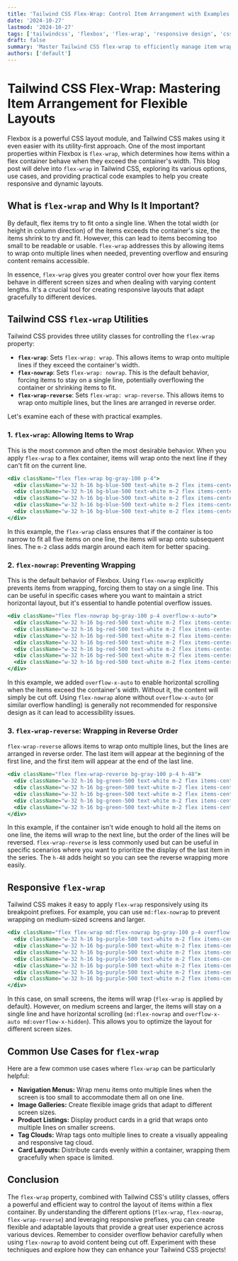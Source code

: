 ```yaml
---
title: 'Tailwind CSS Flex-Wrap: Control Item Arrangement with Examples'
date: '2024-10-27'
lastmod: '2024-10-27'
tags: ['tailwindcss', 'flexbox', 'flex-wrap', 'responsive design', 'css', 'frontend']
draft: false
summary: 'Master Tailwind CSS flex-wrap to efficiently manage item wrapping within flex containers. Learn how to use `flex-wrap`, `flex-nowrap`, and `flex-wrap-reverse` for responsive and flexible layouts.'
authors: ['default']
---
```


# Tailwind CSS Flex-Wrap: Mastering Item Arrangement for Flexible Layouts

Flexbox is a powerful CSS layout module, and Tailwind CSS makes using it even easier with its utility-first approach.  One of the most important properties within Flexbox is `flex-wrap`, which determines how items within a flex container behave when they exceed the container's width. This blog post will delve into `flex-wrap` in Tailwind CSS, exploring its various options, use cases, and providing practical code examples to help you create responsive and dynamic layouts.

## What is `flex-wrap` and Why Is It Important?

By default, flex items try to fit onto a single line. When the total width (or height in column direction) of the items exceeds the container's size, the items shrink to try and fit.  However, this can lead to items becoming too small to be readable or usable.  `flex-wrap` addresses this by allowing items to wrap onto multiple lines when needed, preventing overflow and ensuring content remains accessible.

In essence, `flex-wrap` gives you greater control over how your flex items behave in different screen sizes and when dealing with varying content lengths.  It's a crucial tool for creating responsive layouts that adapt gracefully to different devices.

## Tailwind CSS `flex-wrap` Utilities

Tailwind CSS provides three utility classes for controlling the `flex-wrap` property:

*   **`flex-wrap`**:  Sets `flex-wrap: wrap`.  This allows items to wrap onto multiple lines if they exceed the container's width.
*   **`flex-nowrap`**: Sets `flex-wrap: nowrap`. This is the default behavior, forcing items to stay on a single line, potentially overflowing the container or shrinking items to fit.
*   **`flex-wrap-reverse`**: Sets `flex-wrap: wrap-reverse`.  This allows items to wrap onto multiple lines, but the lines are arranged in reverse order.

Let's examine each of these with practical examples.

### 1. `flex-wrap`: Allowing Items to Wrap

This is the most common and often the most desirable behavior.  When you apply `flex-wrap` to a flex container, items will wrap onto the next line if they can't fit on the current line.

```jsx
<div className="flex flex-wrap bg-gray-100 p-4">
  <div className="w-32 h-16 bg-blue-500 text-white m-2 flex items-center justify-center">Item 1</div>
  <div className="w-32 h-16 bg-blue-500 text-white m-2 flex items-center justify-center">Item 2</div>
  <div className="w-32 h-16 bg-blue-500 text-white m-2 flex items-center justify-center">Item 3</div>
  <div className="w-32 h-16 bg-blue-500 text-white m-2 flex items-center justify-center">Item 4</div>
  <div className="w-32 h-16 bg-blue-500 text-white m-2 flex items-center justify-center">Item 5</div>
</div>
```

In this example, the `flex-wrap` class ensures that if the container is too narrow to fit all five items on one line, the items will wrap onto subsequent lines. The `m-2` class adds margin around each item for better spacing.

### 2. `flex-nowrap`: Preventing Wrapping

This is the default behavior of Flexbox.  Using `flex-nowrap` explicitly prevents items from wrapping, forcing them to stay on a single line.  This can be useful in specific cases where you want to maintain a strict horizontal layout, but it's essential to handle potential overflow issues.

```jsx
<div className="flex flex-nowrap bg-gray-100 p-4 overflow-x-auto">
  <div className="w-32 h-16 bg-red-500 text-white m-2 flex items-center justify-center">Item 1</div>
  <div className="w-32 h-16 bg-red-500 text-white m-2 flex items-center justify-center">Item 2</div>
  <div className="w-32 h-16 bg-red-500 text-white m-2 flex items-center justify-center">Item 3</div>
  <div className="w-32 h-16 bg-red-500 text-white m-2 flex items-center justify-center">Item 4</div>
  <div className="w-32 h-16 bg-red-500 text-white m-2 flex items-center justify-center">Item 5</div>
  <div className="w-32 h-16 bg-red-500 text-white m-2 flex items-center justify-center">Item 6</div>
  <div className="w-32 h-16 bg-red-500 text-white m-2 flex items-center justify-center">Item 7</div>
</div>
```

In this example, we added `overflow-x-auto` to enable horizontal scrolling when the items exceed the container's width. Without it, the content will simply be cut off. Using `flex-nowrap` alone without `overflow-x-auto` (or similar overflow handling)  is generally not recommended for responsive design as it can lead to accessibility issues.

### 3. `flex-wrap-reverse`: Wrapping in Reverse Order

`flex-wrap-reverse` allows items to wrap onto multiple lines, but the lines are arranged in reverse order.  The last item will appear at the beginning of the first line, and the first item will appear at the end of the last line.

```jsx
<div className="flex flex-wrap-reverse bg-gray-100 p-4 h-48">
  <div className="w-32 h-16 bg-green-500 text-white m-2 flex items-center justify-center">Item 1</div>
  <div className="w-32 h-16 bg-green-500 text-white m-2 flex items-center justify-center">Item 2</div>
  <div className="w-32 h-16 bg-green-500 text-white m-2 flex items-center justify-center">Item 3</div>
  <div className="w-32 h-16 bg-green-500 text-white m-2 flex items-center justify-center">Item 4</div>
  <div className="w-32 h-16 bg-green-500 text-white m-2 flex items-center justify-center">Item 5</div>
</div>
```

In this example, if the container isn't wide enough to hold all the items on one line, the items will wrap to the next line, but the order of the lines will be reversed. `flex-wrap-reverse` is less commonly used but can be useful in specific scenarios where you want to prioritize the display of the last item in the series. The `h-48` adds height so you can see the reverse wrapping more easily.

## Responsive `flex-wrap`

Tailwind CSS makes it easy to apply `flex-wrap` responsively using its breakpoint prefixes.  For example, you can use `md:flex-nowrap` to prevent wrapping on medium-sized screens and larger.

```jsx
<div className="flex flex-wrap md:flex-nowrap bg-gray-100 p-4 overflow-x-auto md:overflow-x-hidden">
  <div className="w-32 h-16 bg-purple-500 text-white m-2 flex items-center justify-center">Item 1</div>
  <div className="w-32 h-16 bg-purple-500 text-white m-2 flex items-center justify-center">Item 2</div>
  <div className="w-32 h-16 bg-purple-500 text-white m-2 flex items-center justify-center">Item 3</div>
  <div className="w-32 h-16 bg-purple-500 text-white m-2 flex items-center justify-center">Item 4</div>
  <div className="w-32 h-16 bg-purple-500 text-white m-2 flex items-center justify-center">Item 5</div>
  <div className="w-32 h-16 bg-purple-500 text-white m-2 flex items-center justify-center">Item 6</div>
  <div className="w-32 h-16 bg-purple-500 text-white m-2 flex items-center justify-center">Item 7</div>
</div>
```

In this case, on small screens, the items will wrap (`flex-wrap` is applied by default).  However, on medium screens and larger, the items will stay on a single line and have horizontal scrolling (`md:flex-nowrap` and `overflow-x-auto md:overflow-x-hidden`). This allows you to optimize the layout for different screen sizes.

## Common Use Cases for `flex-wrap`

Here are a few common use cases where `flex-wrap` can be particularly helpful:

*   **Navigation Menus:**  Wrap menu items onto multiple lines when the screen is too small to accommodate them all on one line.
*   **Image Galleries:**  Create flexible image grids that adapt to different screen sizes.
*   **Product Listings:**  Display product cards in a grid that wraps onto multiple lines on smaller screens.
*   **Tag Clouds:**  Wrap tags onto multiple lines to create a visually appealing and responsive tag cloud.
*   **Card Layouts:** Distribute cards evenly within a container, wrapping them gracefully when space is limited.

## Conclusion

The `flex-wrap` property, combined with Tailwind CSS's utility classes, offers a powerful and efficient way to control the layout of items within a flex container.  By understanding the different options (`flex-wrap`, `flex-nowrap`, `flex-wrap-reverse`) and leveraging responsive prefixes, you can create flexible and adaptable layouts that provide a great user experience across various devices. Remember to consider overflow behavior carefully when using `flex-nowrap` to avoid content being cut off. Experiment with these techniques and explore how they can enhance your Tailwind CSS projects!